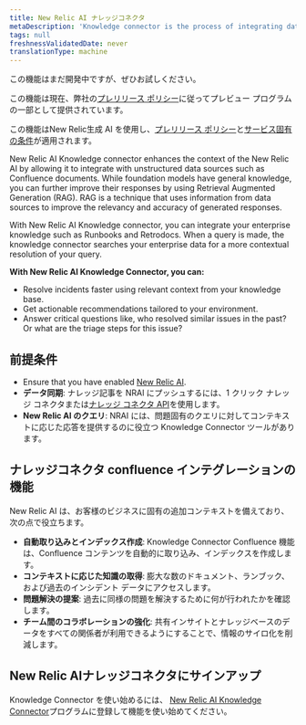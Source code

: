 ```yaml
---
title: New Relic AI ナレッジコネクタ
metaDescription: 'Knowledge connector is the process of integrating data from various sources to create a unified view of information. This unified view can be used to improve decision-making, automate processes, and enhance customer experiences.'
tags: null
freshnessValidatedDate: never
translationType: machine
---
```


<Callout title="プレビュー">
  この機能はまだ開発中ですが、ぜひお試しください。

  この機能は現在、弊社の[プレリリース ポリシー](/docs/licenses/license-information/referenced-policies/new-relic-pre-release-policy)に従ってプレビュー プログラムの一部として提供されています。

  この機能はNew Relic生成 AI を使用し、[プレリリース ポリシー](/docs/licenses/license-information/referenced-policies/new-relic-pre-release-policy)と[サービス固有の条件](https://newrelic.com/termsandconditions/service-specific)が適用されます。
</Callout>

New Relic AI Knowledge connector enhances the context of the New Relic AI by allowing it to integrate with unstructured data sources such as Confluence documents. While foundation models have general knowledge, you can further improve their responses by using Retrieval Augmented Generation (RAG). RAG is a technique that uses information from data sources to improve the relevancy and accuracy of generated responses.

With New Relic AI Knowledge connector, you can integrate your enterprise knowledge such as Runbooks and Retrodocs. When a query is made, the knowledge connector searches your enterprise data for a more contextual resolution of your query.

**With New Relic AI Knowledge Connector, you can:**

* Resolve incidents faster using relevant context from your knowledge base.
* Get actionable recommendations tailored to your environment.
* Answer critical questions like, who resolved similar issues in the past? Or what are the triage steps for this issue?

## 前提条件

* Ensure that you have enabled [New Relic AI](/docs/agentic-ai/new-relic-ai/#enable).
* **データ同期**: ナレッジ記事を NRAI にプッシュするには、1 クリック ナレッジ コネクタまたは[ナレッジ コネクタ API](/docs/apis/nerdgraph/examples/nerdgraph-rag)を使用します。
* **New Relic AI のクエリ**: NRAI には、問題固有のクエリに対してコンテキストに応じた応答を提供するのに役立つ Knowledge Connector ツールがあります。

## ナレッジコネクタ confluence インテグレーションの機能

New Relic AI は、お客様のビジネスに固有の追加コンテキストを備えており、次の点で役立ちます。

* **自動取り込みとインデックス作成**: Knowledge Connector Confluence 機能は、Confluence コンテンツを自動的に取り込み、インデックスを作成します。
* **コンテキストに応じた知識の取得**: 膨大な数のドキュメント、ランブック、および過去のインシデント データにアクセスします。
* **問題解決の提案**: 過去に同様の問題を解決するために何が行われたかを確認します。
* **チーム間のコラボレーションの強化**: 共有インサイトとナレッジベースのデータをすべての関係者が利用できるようにすることで、情報のサイロ化を削減します。

## New Relic AIナレッジコネクタにサインアップ

Knowledge Connector を使い始めるには、 [New Relic AI Knowledge Connector](https://docs.google.com/forms/d/e/1FAIpQLScLXUDRmg9_T0XlJy0ddiXog6J3SRI_kJY6G3LlvTdAyjyc9Q/viewform?usp=sharing)プログラムに登録して機能を使い始めてください。